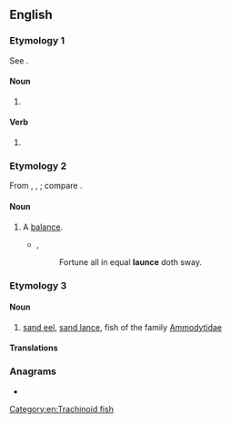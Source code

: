 ==English==

===Etymology 1===
See {{m|en|lance}}.

====Noun====
{{en-noun}}

# {{obsolete form of|en|lance}}

====Verb====
{{en-verb|launc}}

# {{obsolete form of|en|lance}}

===Etymology 2===
From {{etyl|it|en}} {{m|it|lance}}, {{etyl|la|en}} {{m|la|lanx}}, {{m|la|lancis||[[plate]], scale of a [[balance]]}}; compare {{m|en|balance}}.

====Noun====
{{en-noun}}

# {{lb|en|obsolete}} A [[balance]].
#* {{rfdate|en|and other bibliographic particulars}}, {{w|Edmund Spenser}}
#*: Fortune all in equal '''launce''' doth sway.

===Etymology 3===

====Noun====
{{en-noun}}

# [[sand eel]], [[sand lance]], fish of the family [[Ammodytidae]]

====Translations====
{{trans-see|sand lance}}

===Anagrams===
* {{anagrams|en|a=acelnu|Lucena|auncel|cuneal|lacune|unlace}}

[[Category:en:Trachinoid fish]]